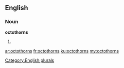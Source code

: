 ==English==

===Noun===
'''octothorns'''

# {{plural of|octothorn}}

[[Category:English plurals]]

[[ar:octothorns]]
[[fr:octothorns]]
[[ku:octothorns]]
[[my:octothorns]]